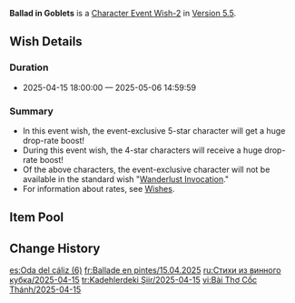 {{Wish
|name              = Ballad in Goblets 2025-04-15
|image             = Ballad in Goblets 2025-04-15.png
|type              = Character Event
|type2             = Character Event-2
|duration          = event
|time_start        = 2025-04-15 18:00:00
|time_end          = 2025-05-06 14:59:59
|link              = https://genshin.hoyoverse.com/en/news/detail/155416
|preceding         = Cornucopia of Contention/2025-03-26
|preceding2        = The Crane Soars Skyward/2025-03-26
|succeeding        = La Chanson Cerise/2025-05-07
|succeeding2       = In the Name of the Rosula/2025-05-07
|alongside         = Forgefire's Blessing/2025-04-15
|alongside2        = Epitome Invocation/2025-04-15
|previous          = Ballad in Goblets/2023-10-17
}}
'''Ballad in Goblets''' is a [[Character Event Wish-2]] in [[Version 5.5]].

==Wish Details==
===Duration===
* 2025-04-15 18:00:00 &mdash; 2025-05-06 14:59:59

===Summary===
* In this event wish, the event-exclusive 5-star character {{Wish Item|Venti}} will get a huge drop-rate boost!
* During this event wish, the 4-star characters {{Wish Item|Faruzan; Beidou; Yanfei}} will receive a huge drop-rate boost!
* Of the above characters, the event-exclusive character will not be available in the standard wish "[[Wanderlust Invocation]]."
* For information about rates, see [[Wish]]es.

==Item Pool==
{{Wish Pool
|character_5_F = Venti
|character_4_F = Faruzan; Beidou; Yanfei
|character_5   = Dehya; Diluc; Jean; Keqing; Mona; Qiqi; Tighnari; Yumemizuki Mizuki
|character_4   = Barbara; Bennett; Candace; Charlotte; Chevreuse; Chongyun; Collei; Diona; Dori; Fischl; Freminet; Gaming; Gorou; Kachina; Kaveh; Kirara; Kujou Sara; Kuki Shinobu; Lan Yan; Layla; Lynette; Mika; Ningguang; Noelle; Ororon; Razor; Rosaria; Sayu; Sethos; Shikanoin Heizou; Sucrose; Thoma; Xiangling; Xingqiu; Xinyan; Yaoyao; Yun Jin
|weapon_4      = Dragon's Bane; Eye of Perception; Favonius Codex; Favonius Greatsword; Favonius Lance; Favonius Sword; Favonius Warbow; Lion's Roar; Rainslasher; Rust; Sacrificial Bow; Sacrificial Fragments; Sacrificial Greatsword; Sacrificial Sword; The Bell; The Flute; The Stringless; The Widsith
|weapon_3      = Black Tassel; Bloodtainted Greatsword; Cool Steel; Debate Club; Emerald Orb; Ferrous Shadow; Harbinger of Dawn; Magic Guide; Raven Bow; Sharpshooter's Oath; Skyrider Sword; Slingshot; Thrilling Tales of Dragon Slayers
}}

==Change History==
{{Change History|5.5}}

[[es:Oda del cáliz (6)]]
[[fr:Ballade en pintes/15.04.2025]]
[[ru:Стихи из винного кубка/2025-04-15]]
[[tr:Kadehlerdeki Şiir/2025-04-15]]
[[vi:Bài Thơ Cốc Thánh/2025-04-15]]